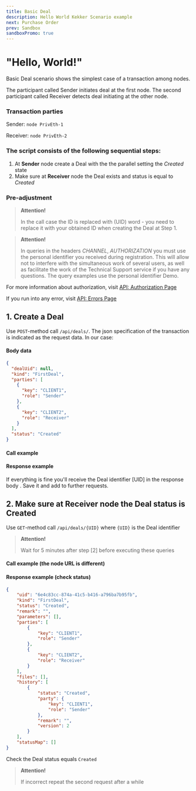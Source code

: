 ```yaml
---
title: Basic Deal
description: Hello World Kekker Scenario example
next: Purchase Order
prev: Sandbox
sandboxPromo: true
---
```




# "Hello, World!"

Basic Deal scenario shows the simplest case of a transaction among nodes.

The participant called Sender initiates deal at the first node. 
The second participant called Receiver detects deal initiating at the other node.

### Transaction parties
Sender: `node PrivEth-1`

Receiver: `node PrivEth-2`

### The script consists of the following sequential steps:
1. At **Sender** node create a Deal with the the parallel setting the *Created* state
2. Make sure at **Receiver** node the Deal exists and status is equal to *Created*

### Pre-adjustment
> **Attention!** 
>
> In the call case the ID is replaced with (UID) word - you need to replace it with your obtained ID when creating the Deal at Step 1.

> **Attention!** 
>
> In queries in the headers *CHANNEL*, *AUTHORIZATION* you must use the personal identifier you received during registration. This will allow not to interfere with the simultaneous work of several users, as well as facilitate the work of the Technical Support service if you have any questions. The query examples use the personal identifier Demo.

For more information about authorization, visit [API: Authorization Page](/docs/api/authorization.html)

If you run into any error, visit [API: Errors Page ](/docs/api/handling-errors.html)

## 1. Create a Deal

Use `POST`-method call `/api/deals/`. The json specification of the transaction is indicated as the request data. In our case:

#### Body data
```json
{
  "dealUid": null,
  "kind": "FirstDeal",
  "parties": [
    {
      "key": "CLIENT1",
      "role": "Sender"
    },
    {
      "key": "CLIENT2",
      "role": "Receiver"
    }
  ],
  "status": "Created"
}
```

#### Call example

<TabBar>
    <TabItem label="Ethereum">
       <CodeEditor code={
       `
curl -X POST "http://eth1.kekker.com/api/deals"
-H "Accept: application/json"
-H "Channel: {CHANNEL}"
-H "Content-Type: application/json"
-H "Authorization: {AUTHORIZATION}"
-d "
{
 "dealUid": null,
 "kind": "FirstDeal",
 "parties": [
   {
     "key": "PUBCLIENT1",
     "role": "Sender"
   },
   {
     "key": "PUBCLIENT2",
     "role": "Receiver"
   }
 ],
 "status": "Created"
}"
       `
       } />
    </TabItem>
    <TabItem label="HyperLedger">
        <CodeEditor code={
       `
curl -X POST "http://hlf1.kekker.com/api/deals"
-H "Accept: application/json"
-H "Channel: {CHANNEL}"
-H "Content-Type: application/json"
-H "Authorization: {AUTHORIZATION}"
-d "
{
 "dealUid": null,
 "kind\": "FirstDeal",
 "parties": [
   {
     "key": "HYPERCLIENT1",
     "role": "Sender"
   },
   {
     "key": "HYPERCLIENT2",
     "role": "Receiver"
   }
 ],
 "status": "Created"
}"
       `
        } />
    </TabItem>
    <TabItem label="Quorum">
        <CodeEditor code={
       `
curl -X POST "http://qrm1.kekker.com/api/deals"
-H "Accept: application/json"
-H "Channel: {CHANNEL}"
-H "Content-Type: application/json"
-H "Authorization: {AUTHORIZATION}"
-d "
{
 "dealUid": null,
 "kind\": "FirstDeal",
 "parties": [
   {
     "key": "CLIENT1",
     "role": "Sender"
   },
   {
     "key": "CLIENT2",
     "role": "Receiver"
   }
 ],
 "status": "Created"
}"
       `
        } />
    </TabItem>
</TabBar>


#### Response example

If everything is fine you'll receive the Deal identifier [UID] in the response body . Save it and add to further requests.

## 2. Make sure at Receiver node the Deal status is Created
Use `GET`-method call `/api/deals/{UID}` where `{UID}` is the Deal identifier

> **Attention!** 
>
> Wait for 5 minutes after step [2] before executing these queries

#### Call example (the node URL is different)

<TabBar>
    <TabItem label="Ethereum">
       <CodeEditor code={
       `
curl -X GET "http://eth2.kekker.com/api/deals/{UID}"
-H "Accept: application/json"
-H "Channel: {CHANNEL}"
-H "Authorization: {AUTHORIZATION}"
       `
       } />
    </TabItem>
    <TabItem label="HyperLedger">
        <CodeEditor code={
       `
curl -X GET "http://hlf2.kekker.com/api/deals/{UID}"
-H "Accept: application/json"
-H "Channel: {CHANNEL}"
-H "Authorization: {AUTHORIZATION}"
       `
        } />
    </TabItem>
    <TabItem label="Quorum">
            <CodeEditor code={
           `
curl -X GET "http://qrm1.kekker.com/api/deals/{UID}"
-H "Accept: application/json"
-H "Channel: {CHANNEL}"
-H "Authorization: {AUTHORIZATION}"
           `
            } />
        </TabItem>
</TabBar>


#### Response example (check status)
```json
{
    "uid": "6e4c83cc-874a-41c5-b416-a796ba7b95fb",
    "kind": "FirstDeal",
    "status": "Created",
    "remark": "",
    "parameters": [],
    "parties": [
        {
            "key": "CLIENT1",
            "role": "Sender"
        },
        {
            "key": "CLIENT2",
            "role": "Receiver"
        }
    ],
    "files": [],
    "history": [
        {
            "status": "Created",
            "party": {
                "key": "CLIENT1",
                "role": "Sender"
            },
            "remark": "",
            "version": 2
        }
    ],
    "statusMap": []
}
```
Check the Deal status equals `Created`
> **Attention!** 
>
> If incorrect repeat the second request after a while
